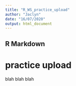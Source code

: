 ```yaml
---
title: "R_WS_practice_upload"
author: "Jaclyn"
date: "16/07/2020"
output: html_document
---
```


## R Markdown

# practice upload

blah blah blah